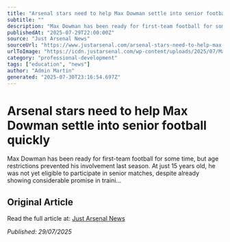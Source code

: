 ```yaml
---
title: "Arsenal stars need to help Max Dowman settle into senior football quickly"
subtitle: ""
description: "Max Dowman has been ready for first-team football for some time, but age restrictions prevented his involvement last season. At just 15 years old, he was not yet eligible to participate in senior matches, despite already showing considerable promise in traini…"
publishedAt: "2025-07-29T22:00:00Z"
source: "Just Arsenal News"
sourceUrl: "https://www.justarsenal.com/arsenal-stars-need-to-help-max-dowman-settle-into-senior-football-quickly/397185"
urlToImage: "https://icdn.justarsenal.com/wp-content/uploads/2025/07/Max-Dowman.jpg"
category: "professional-development"
tags: ["education", "news"]
author: "Admin Martin"
generated: "2025-07-30T23:16:54.697Z"
---
```


# Arsenal stars need to help Max Dowman settle into senior football quickly



Max Dowman has been ready for first-team football for some time, but age restrictions prevented his involvement last season. At just 15 years old, he was not yet eligible to participate in senior matches, despite already showing considerable promise in traini…

## Original Article

Read the full article at: [Just Arsenal News](https://www.justarsenal.com/arsenal-stars-need-to-help-max-dowman-settle-into-senior-football-quickly/397185)

*Published: 29/07/2025*
